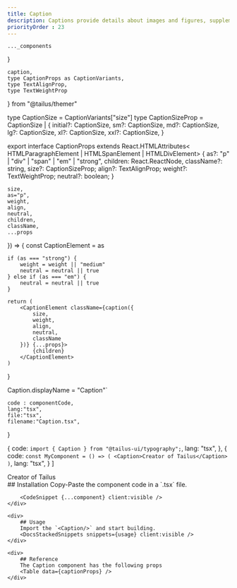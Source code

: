 ```yaml
---
title: Caption
description: Captions provide details about images and figures, supplementing the main content and highlighting key visual elements.
priorityOrder : 23
---
```



    ..._components
}

    caption,
    type CaptionProps as CaptionVariants,
    type TextAlignProp,
    type TextWeightProp
} from "@tailus/themer"

type CaptionSize = CaptionVariants["size"]
type CaptionSizeProp = CaptionSize |  {
    initial?: CaptionSize,
    sm?: CaptionSize,
    md?: CaptionSize,
    lg?: CaptionSize,
    xl?: CaptionSize,
    xxl?: CaptionSize,
}

export interface CaptionProps extends React.HTMLAttributes<
    HTMLParagraphElement | HTMLSpanElement | HTMLDivElement> {
    as?: "p" | "div" | "span" | "em" | "strong",
    children: React.ReactNode,
    className?: string,
    size?: CaptionSizeProp;
    align?: TextAlignProp;
    weight?: TextWeightProp;
    neutral?: boolean;
}

    size,
    as="p",
    weight,
    align,
    neutral,
    children,
    className,
    ...props
}) => {
    const CaptionElement = as

    if (as === "strong") {
        weight = weight || "medium"
        neutral = neutral || true
    } else if (as === "em") {
        neutral = neutral || true
    }
    
    return (
        <CaptionElement className={caption({
            size,
            weight,
            align,
            neutral,
            className
        })} {...props}>
            {children}
        </CaptionElement>
    )
}

Caption.displayName = "Caption"`

    code : componentCode,
    lang:"tsx",
    file:"tsx",
    filename:"Caption.tsx",
}

  {
    code: `import { Caption } from "@tailus-ui/typography";`,
    lang: "tsx",
  },
  {
    code: `const MyComponent = () => (
    <Caption>Creator of Tailus</Caption>
)`,
    lang: "tsx",
  }
]

<div className="space-y-20">
    <ComponentPreview>
        <div className="max-w-xs [--body-text-color:theme(colors.gray.600)] dark:[--body-text-color:theme(colors.gray.400)]">
            <Caption>Creator of Tailus</Caption>
        </div>
    </ComponentPreview>
    <div>
        ## Installation
        Copy-Paste the component code in a `.tsx` file.

        <CodeSnippet {...component} client:visible />
    </div>

    <div>
        ## Usage
        Import the `<Caption/>` and start building.
        <DocsStackedSnippets snippets={usage} client:visible />
    </div>

    <div>
        ## Reference
        The Caption component has the following props
        <Table data={captionProps} />
    </div>
</div>